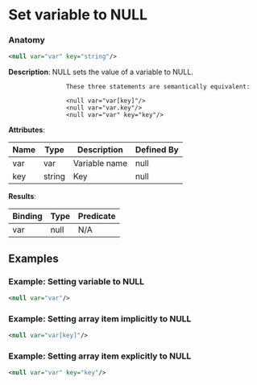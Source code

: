 # Set variable to NULL

### Anatomy

```xml
<null var="var" key="string"/>
```

 **Description**:
 NULL sets the value of a variable to NULL.


				
					These three statements are semantically equivalent:

					<null var="var[key]"/>
					<null var="var.key"/>
					<null var="var" key="key"/>
				
			

**Attributes**:

| Name | Type | Description | Defined By |
| ---- | ---- | ----------- | ---------- |
| var | var | Variable name | null |
| key | string | Key | null |


**Results**:

| Binding | Type | Predicate |
| ------- | ---- | --------- |
| var | null | N/A |


## Examples

### Example: Setting variable to NULL

```xml
<null var="var"/>
```

### Example: Setting array item implicitly to NULL

```xml
<null var="var[key]"/>
```

### Example: Setting array item explicitly to NULL

```xml
<null var="var" key="key"/>
```

